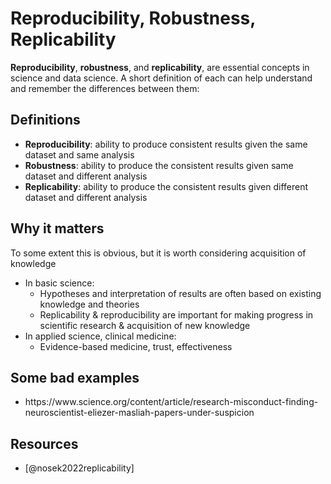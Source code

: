 # Reproducibility, Robustness, Replicability {#sec-reprobrep}

**Reproducibility**, **robustness**, and **replicability**, are essential concepts
in science and data science. A short definition of each can help understand and 
remember the differences between them:

## Definitions

- **Reproducibility**: ability to produce consistent results given the same dataset and same analysis
- **Robustness**: ability to produce the consistent results given same dataset and different analysis
- **Replicability**: ability to produce the consistent results given different dataset and different analysis

## Why it matters

To some extent this is obvious, but it is worth considering acquisition of knowledge

- In basic science: 
  - Hypotheses and interpretation of results are often based on existing knowledge and theories
  - Replicability & reproducibility are important for making progress in scientific research & acquisition of new knowledge
- In applied science, clinical medicine:
  - Evidence-based medicine, trust, effectiveness

## Some bad examples

- https://www.science.org/content/article/research-misconduct-finding-neuroscientist-eliezer-masliah-papers-under-suspicion

## Resources

- [@nosek2022replicability]
